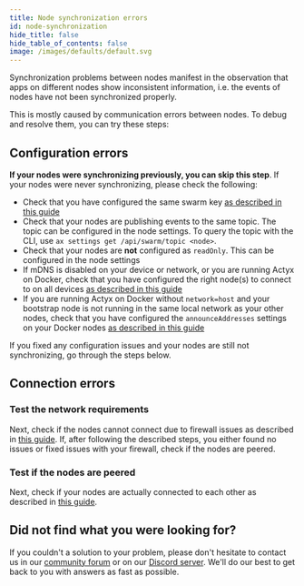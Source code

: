 ```yaml
---
title: Node synchronization errors
id: node-synchronization
hide_title: false
hide_table_of_contents: false
image: /images/defaults/default.svg
---
```


Synchronization problems between nodes manifest in the observation that apps on different nodes show inconsistent information, i.e. the events of nodes have not been synchronized properly.

This is mostly caused by communication errors between nodes. To debug and resolve them, you can try these steps:

## Configuration errors

**If your nodes were synchronizing previously, you can skip this step**. If your nodes were never synchronizing, please check the following:

- Check that you have configured the same swarm key [as described in this guide](../swarms/setup-swarm.mdx)
- Check that your nodes are publishing events to the same topic. The topic can be configured in the node settings. To query the topic with the CLI, use `ax settings get /api/swarm/topic <node>`.
- Check that your nodes are **not** configured as `readOnly`. This can be configured in the node settings
- If mDNS is disabled on your device or network, or you are running Actyx on Docker, check that you have configured the right node(s) to connect to on all devices [as described in this guide](../swarms/connect-nodes.mdx)
- If you are running Actyx on Docker without `network=host` and your bootstrap node is not running in the same local network as your other nodes, check that you have configured the `announceAddresses` settings on your Docker nodes [as described in this guide](../swarms/configure-announced-addresses.mdx)

If you fixed any configuration issues and your nodes are still not synchronizing, go through the steps below.

## Connection errors

### Test the network requirements

Next, check if the nodes cannot connect due to firewall issues as described in [this guide](../monitoring-debugging/network-requirements.mdx). If, after following the described steps, you either found no issues or fixed issues with your firewall, check if the nodes are peered.

### Test if the nodes are peered

Next, check if your nodes are actually connected to each other as described in [this guide](../monitoring-debugging/network-requirements.mdx).

## Did not find what you were looking for?

If you couldn't a solution to your problem, please don't hesitate to contact us in our [community forum](https://community.actyx.com) or on our [Discord server](https://discord.gg/262yJhc). We'll do our best to get back to you with answers as fast as possible.
